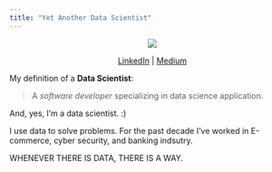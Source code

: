 ```yaml
---
title: "Yet Another Data Scientist"
---
```


<style type="text/css">
h1.title {
  text-align: center;
}
</style>

<center>
![](assets/androidify.jpg)

[LinkedIn](https://www.linkedin.com/in/kylechung/) | [Medium](https://medium.com/@knine)
</center>

My definition of a **Data Scientist**:

> A *software developer* specializing in data science application.

And, yes, I'm a data scientist. :)

I use data to solve problems. For the past decade I've worked in E-commerce, cyber security, and banking indsutry.

WHENEVER THERE IS DATA, THERE IS A WAY.
